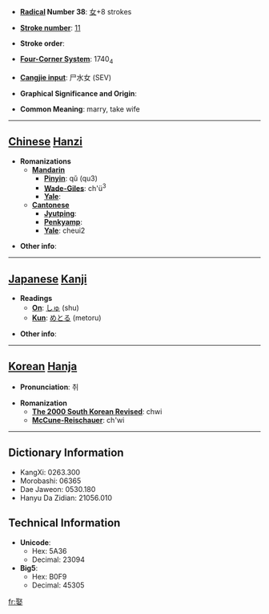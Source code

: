* '''[[Wiktionary:Chinese radical index| Radical]] Number 38''': [[Wiktionary:Chinese radical index 女|女]]+8 strokes

* '''[[Wiktionary:Chinese total strokes index|Stroke number]]''': [[Wiktionary:Chinese total strokes index 11|11]]

* '''Stroke order''': 

* '''[[Wiktionary:Chinese four corner index|Four-Corner System]]''': 1740<sub>4</sub>

* '''[[Wiktionary:Chinese Cangjie index|Cangjie input]]''': 尸水女 (SEV)

* '''Graphical Significance and Origin''': 

* '''Common Meaning''': marry, take wife

----

== [[Chinese]] [[Hanzi]] ==

* '''Romanizations'''
** '''[[Mandarin]]'''
*** '''[[Pinyin]]''': qǔ (qu3)
*** '''[[Wade-Giles]]''': ch'ü<sup>3</sup>
*** '''[[Yale]]''': 
** '''[[Cantonese]]'''
*** '''[[Jyutping]]''':
*** '''[[Penkyamp]]''': 
*** '''[[Yale]]''': cheui2

* '''Other info''': 

----

== [[Japanese]] [[Kanji]] ==

* '''Readings'''
** '''[[On]]''': [[しゅ]] (shu)
** '''[[Kun]]''': [[めとる]] (metoru)

* '''Other info''':  

----

== [[Korean]] [[Hanja]] ==

* '''Pronunciation''': 취

* '''Romanization'''
** '''[[The 2000 South Korean Revised Romanization|The 2000 South Korean Revised]]''': chwi
** '''[[McCune-Reischauer]]''': ch'wi

----

== Dictionary Information ==

* KangXi: 0263.300
* Morobashi: 06365
* Dae Jaweon: 0530.180
* Hanyu Da Zidian: 21056.010

== Technical Information ==

* '''Unicode''':
** Hex: 5A36
** Decimal: 23094
* '''Big5''':
** Hex: B0F9
** Decimal: 45305

[[fr:娶]]